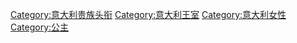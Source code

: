 [[Category:意大利贵族头衔|Category:意大利贵族头衔]]
[[Category:意大利王室|Category:意大利王室]]
[[Category:意大利女性|Category:意大利女性]]
[[Category:公主|Category:公主]]